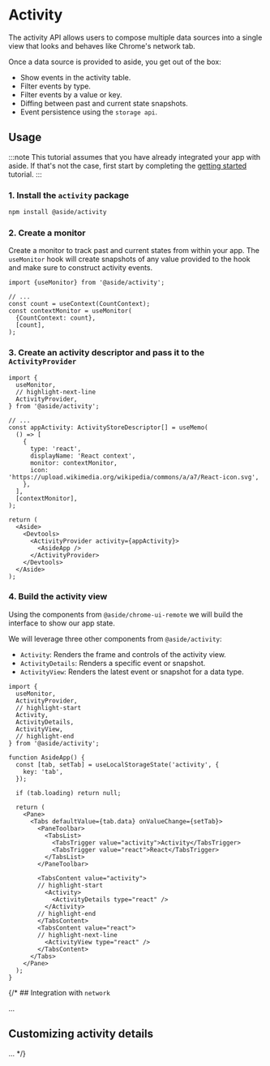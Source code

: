 # Activity

The activity API allows users to compose multiple data sources into a single view that looks and behaves like Chrome's network tab.

Once a data source is provided to aside, you get out of the box:
* Show events in the activity table.
* Filter events by type.
* Filter events by a value or key.
* Diffing between past and current state snapshots.
* Event persistence using the `storage api`.

## Usage

:::note
This tutorial assumes that you have already integrated your app with aside. If that's not the case, first start by completing the [getting started](../getting-started/) tutorial.
:::

### 1. Install the `activity` package

```bash npm2yarn
npm install @aside/activity
```

### 2. Create a monitor

Create a monitor to track past and current states from within your app. The `useMonitor` hook will create snapshots of any value provided to the hook and make sure to construct activity events.

```tsx
import {useMonitor} from '@aside/activity';

// ...
const count = useContext(CountContext);
const contextMonitor = useMonitor(
  {CountContext: count},
  [count],
);
```

### 3. Create an activity descriptor and pass it to the `ActivityProvider`

```tsx
import {
  useMonitor,
  // highlight-next-line
  ActivityProvider,
} from '@aside/activity';

// ...
const appActivity: ActivityStoreDescriptor[] = useMemo(
  () => [
    {
      type: 'react',
      displayName: 'React context',
      monitor: contextMonitor,
      icon: 'https://upload.wikimedia.org/wikipedia/commons/a/a7/React-icon.svg',
    },
  ],
  [contextMonitor],
);

return (
  <Aside>
    <Devtools>
      <ActivityProvider activity={appActivity}>
        <AsideApp />
      </ActivityProvider>
    </Devtools>
  </Aside>
);
```

### 4. Build the activity view

Using the components from `@aside/chrome-ui-remote` we will build the interface to show our app state.

We will leverage three other components from `@aside/activity`:
* `Activity`: Renders the frame and controls of the activity view.
* `ActivityDetails`: Renders a specific event or snapshot.
* `ActivityView`: Renders the latest event or snapshot for a data type.

```tsx
import {
  useMonitor,
  ActivityProvider,
  // highlight-start
  Activity,
  ActivityDetails,
  ActivityView,
  // highlight-end
} from '@aside/activity';

function AsideApp() {
  const [tab, setTab] = useLocalStorageState('activity', {
    key: 'tab',
  });

  if (tab.loading) return null;

  return (
    <Pane>
      <Tabs defaultValue={tab.data} onValueChange={setTab}>
        <PaneToolbar>
          <TabsList>
            <TabsTrigger value="activity">Activity</TabsTrigger>
            <TabsTrigger value="react">React</TabsTrigger>
          </TabsList>
        </PaneToolbar>

        <TabsContent value="activity">
        // highlight-start
          <Activity>
            <ActivityDetails type="react" />
          </Activity>
        // highlight-end
        </TabsContent>
        <TabsContent value="react">
        // highlight-next-line
          <ActivityView type="react" />
        </TabsContent>
      </Tabs>
    </Pane>
  );
}
```

{/* ## Integration with `network`

...

## Customizing activity details

... */}
